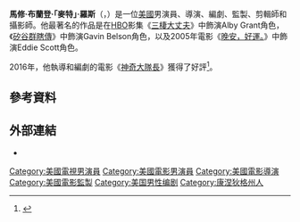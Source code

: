 {{noteTA
|G1=Show
|G2=Movie
|1=zh-hans:神奇队长;zh-hant:神奇隊長;zh-hk:神奇虎爸;zh-mo:神奇虎爸;zh-tw:神奇大隊長;
}}
{{Infobox person
| name = 麥特·羅斯
| image = 03-09-2016 Matt Ross (29489317296).jpg
| imagesize = 
| caption = 羅斯於2016年
| birthname = 馬修·布蘭登·羅斯<br>（Matthew Brandon Ross）
| birth_date = {{birth date and age|1970|01|03}}
| birth_place = {{USA}}[[康乃狄克州|康乃狄克州]]，[[格林尼治_(康乃狄克州)|格林尼治]]
| occupation   = 演員，導演，編劇，監製，剪輯師，攝影師
| yearsactive   = 1984年至今
| homepage      = 
| academyawards = 
| emmyawards    = 
| tonyawards    = 
}}
'''馬修·布蘭登·「麥特」·羅斯'''（{{lang-en|'''Matthew Brandon "Matt" Ross'''}}，{{bd|1970年|1月3日}}）是一位[[美國|美國]]男演員、導演、編劇、監製、剪輯師和攝影師。他最著名的作品是在[[HBO|HBO]]影集《[[三棲大丈夫|三棲大丈夫]]》中飾演Alby Grant角色，《[[矽谷群瞎傳|矽谷群瞎傳]]》中飾演Gavin Belson角色，以及2005年電影《[[晚安，好運。|晚安，好運。]]》中飾演Eddie Scott角色。

2016年，他執導和編劇的電影《[[神奇大隊長|神奇大隊長]]》獲得了好評<ref>{{cite web|url=http://variety.com/2016/film/festivals/cannes-film-festival-official-selection-lineup-2016-1201753269/|title=Cannes 2016: Film Festival Unveils Official Selection Lineup|date=April 14, 2016|website=Variety|first1=Peter|last1=Debruge|first2=Elsa|last2=Keslassy|access-date=2017-02-24|archive-date=2016-04-23|archive-url=https://web.archive.org/web/20160423225526/http://variety.com/2016/film/festivals/cannes-film-festival-official-selection-lineup-2016-1201753269/|dead-url=no}}</ref>。

==參考資料==
{{Reflist|30em}}

==外部連結==
*{{IMDb name|0743671|Matt Ross}}

{{Authority control}}

{{DEFAULTSORT:Ross, Matt}}
[[Category:美國電視男演員|Category:美國電視男演員]]
[[Category:美國電影男演員|Category:美國電影男演員]]
[[Category:美國電影導演|Category:美國電影導演]]
[[Category:美國電影監製|Category:美國電影監製]]
[[Category:美国男性编剧|Category:美国男性编剧]]
[[Category:康涅狄格州人|Category:康涅狄格州人]]